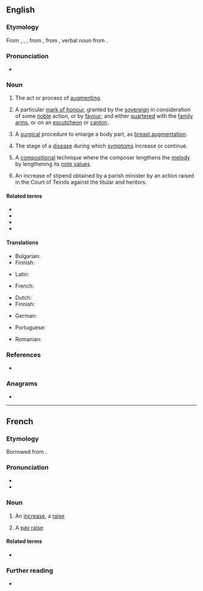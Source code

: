 ==English==

===Etymology===
From {{inh|en|enm|augmentation}}, {{m|enm|augmentacion}}, {{m|enm|augmentacioun}}, from {{der|en|fro|augmentacion}}, from {{der|en|la|augmentātiō}}, verbal noun from {{m|la|augmentō|t=increase|pos=verb}}.
{{root|en|ine-pro|*h₂ewg-}}

===Pronunciation===
* {{rhymes|en|eɪʃən}}

===Noun===
{{en-noun|~}}

# The act or process of [[augment]]ing.
# {{lb|en|heraldry}} A particular [[mark of honour]], granted by the [[sovereign]] in consideration of some [[noble]] action, or by [[favour]]; and either [[quarter]]ed with the [[family arms]], or on an [[escutcheon]] or [[canton]].
# {{lb|en|medicine}} A [[surgical]] procedure to enlarge a body part, as [[breast augmentation]].
# {{lb|en|medicine}} The stage of a [[disease]] during which [[symptom]]s increase or continue.
# {{lb|en|music}} A [[compositional]] technique where the composer lengthens the [[melody]] by lengthening its [[note value]]s.
# {{lb|en|Scotland|law}} An increase of stipend obtained by a parish minister by an action raised in the Court of Teinds against the titular and heritors.

====Related terms====
* {{l|en|augmentative}}
* {{l|en|augmented}}
* {{l|en|auxiliary}}
* {{l|en|diminution}}

====Translations====
{{trans-top|the act or process of augmenting}}
* Bulgarian: {{t+|bg|увеличаване}}
* Finnish: {{t|fi|suurennus}}
{{trans-mid}}
* Latin: {{t|la|augmentatio|f}}
{{trans-bottom}}

{{trans-top|in heraldry: a particular mark of honour}}
* French: {{t|fr|augmentie|c|n|n-p}}
{{trans-mid}}
{{trans-bottom}}

{{trans-top|medicine: a surgical procedure to enlarge a body part, as breast augmentation}}
* Dutch: {{t+|nl|vergroting|f}}
* Finnish: {{t|fi|suurennusleikkaus}}
{{trans-mid}}
* German: {{t+|de|Vergrößerung|f}}
{{trans-bottom}}

{{trans-top|medicine: the stage of a disease during which symptoms increase or continue}}
* Portuguese: {{t+|pt|anábase|f}}
{{trans-mid}}
{{trans-bottom}}

{{trans-top|music: a compositional technique}}
{{trans-mid}}
{{trans-bottom}}

{{checktrans-top}}
* Romanian: {{t-check|ro|augmentare}}
{{trans-mid}}
{{trans-bottom}}

===References===
* {{R:Heraldry 1862}}

===Anagrams===
* {{anagrams|en|a=aaegimnnottu|Mountain Gate}}

----

==French==

===Etymology===
Borrowed from {{bor|fr|LL.|augmentātiō}}.

===Pronunciation===
* {{fr-IPA}}
* {{audio|fr|LL-Q150 (fra)-WikiLucas00-augmentation.wav|Audio}}

===Noun===
{{fr-noun|f}}

# An [[increase]], a [[raise]]
#: {{syn|fr|hausse}}
#: {{ant|fr|diminution|baisse}}
# A [[pay raise]]

====Related terms====
* {{l|fr|augmenter}}

===Further reading===
* {{R:TLFi}}